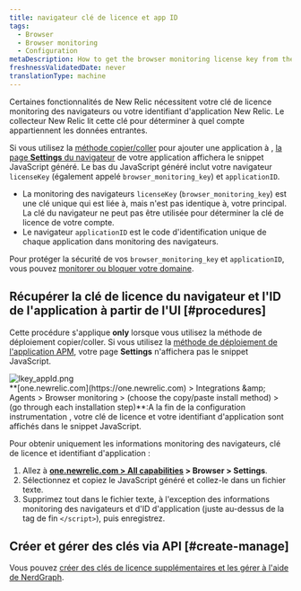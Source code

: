 ```yaml
---
title: navigateur clé de licence et app ID
tags:
  - Browser
  - Browser monitoring
  - Configuration
metaDescription: How to get the browser monitoring license key from the UI.
freshnessValidatedDate: never
translationType: machine
---
```


Certaines fonctionnalités de New Relic nécessitent votre clé de licence monitoring des navigateurs ou votre identifiant d&apos;application New Relic. Le collecteur New Relic lit cette clé pour déterminer à quel compte appartiennent les données entrantes.

Si vous utilisez la [méthode copier/coller](/docs/browser/new-relic-browser/installation-configuration/adding-apps-new-relic-browser#copy-paste-app) pour ajouter une application à <InlinePopover type="browser" />, [la page <DNT>**Settings**</DNT> du navigateur](/docs/browser/new-relic-browser/installation-configuration/browser-settings-ui-options-browser-monitoring) de votre application affichera le snippet JavaScript généré. Le bas du JavaScript généré inclut votre navigateur `licenseKey` (également appelé `browser_monitoring_key`) et `applicationID`.

* La monitoring des navigateurs `licenseKey` (`browser_monitoring_key`) est une clé unique qui est liée à, mais n&apos;est pas identique à, votre <InlinePopover type="licenseKey" />principal. La clé du navigateur ne peut pas être utilisée pour déterminer la clé de licence de votre compte.
* Le navigateur `applicationID` est le code d&apos;identification unique de chaque application dans monitoring des navigateurs.

Pour protéger la sécurité de vos `browser_monitoring_key` et `applicationID`, vous pouvez [monitorer ou bloquer votre domaine](/docs/browser/new-relic-browser/installation-configuration/monitor-or-block-specific-domains).

## Récupérer la clé de licence du navigateur et l&apos;ID de l&apos;application à partir de l&apos;UI [#procedures]

Cette procédure s&apos;applique <DNT>**only**</DNT> lorsque vous utilisez la méthode de déploiement copier/coller. Si vous utilisez la [méthode de déploiement de l&apos;application APM](/docs/browser/new-relic-browser/installation-configuration/adding-apps-new-relic-browser), votre page <DNT>**Settings**</DNT> n&apos;affichera pas le snippet JavaScript.

<img title="lkey_appId.png" alt="lkey_appId.png" src="/images/browser_screenshot-crop_license-app-key.webp" />

<figcaption>
  <DNT>**[one.newrelic.com](https://one.newrelic.com) &gt; Integrations &amp;amp; Agents &gt; Browser monitoring &gt; (choose the copy/paste install method) &gt; (go through each installation step)**</DNT>:A la fin de la configuration instrumentation , votre clé de licence et votre identifiant d&apos;application sont affichés dans le snippet JavaScript.
</figcaption>

Pour obtenir uniquement les informations monitoring des navigateurs, clé de licence et identifiant d&apos;application :

1. Allez à <DNT>**[one.newrelic.com &gt; All capabilities](https://one.newrelic.com/all-capabilities) &gt; Browser &gt; Settings**</DNT>.
2. Sélectionnez et copiez le JavaScript généré et collez-le dans un fichier texte.
3. Supprimez tout dans le fichier texte, à l&apos;exception des informations monitoring des navigateurs <InlinePopover type="licenseKey" />et d&apos;ID d&apos;application (juste au-dessus de la tag de fin `</script>`), puis enregistrez.

## Créer et gérer des clés via API [#create-manage]

Vous pouvez [créer des clés de licence supplémentaires et les gérer à l&apos;aide de NerdGraph](/docs/apis/nerdgraph/examples/use-nerdgraph-manage-license-keys-personal-api-keys).